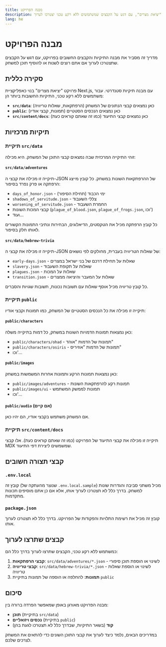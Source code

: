 ```yaml
---
title: מבנה הפרויקט
description: הסבר על מבנה התיקיות והקבצים החשובים במשחק "יציאת מצרים", עם דגש על הקבצים שמשתמשים ללא רקע טכני יצטרכו לערוך
lang: he
---
```


# מבנה הפרויקט

מדריך זה מסביר את מבנה התיקיות והקבצים החשובים בפרויקט, עם דגש על הקבצים שתצטרכו לערוך אם אתם רוצים לשנות או להוסיף תוכן למשחק.

## סקירה כללית

פרויקט "יציאת מצרים" בנוי כאפליקציית Next.js, עם מבנה תיקיות סטנדרטי. עבור משתמשים ללא רקע טכני, התיקיות החשובות ביותר הן:

- **`src/data`**: כאן נמצאים קבצי הנתונים של המשחק (הרפתקאות, שאלות טריוויה)
- **`public`**: כאן נמצאים הנכסים הסטטיים (תמונות, קבצי אודיו)
- **`src/content/docs`**: כאן נמצאים קבצי התיעוד (כמו זה שאתם קוראים כעת)

## תיקיות מרכזיות

### תיקיית `src/data`

זוהי התיקייה המרכזית שבה נמצאים קבצי התוכן של המשחק. היא מכילה:

#### `src/data/adventures`

תיקייה זו מכילה את קבצי ה-JSON של ההרפתקאות השונות במשחק. כל קובץ מייצג הרפתקה או פרק נפרד בסיפור:

- `days_of_honor.json` - ימי הכבוד (תחילת הסיפור)
- `shadows_of_servitude.json` - צללי השעבוד
- `worsening_of_servitude.json` - החמרת השעבוד
- קבצי המכות השונות (`plague_of_blood.json`, `plague_of_frogs.json`, וכו')
- ועוד...

כל קובץ הרפתקה מכיל את הטקסטים, הדיאלוגים, הבחירות ונתיבי התמונות הקשורים לאותו חלק בסיפור.

#### `src/data/hebrew-trivia`

תיקייה זו מכילה את קבצי ה-JSON של שאלות הטריוויה בעברית, מחולקים לפי נושאים:

- `early-days.json` - שאלות על תחילת דרכם של בני ישראל במצרים
- `slavery.json` - שאלות על תקופת השעבוד
- `plagues.json` - שאלות על המכות
- `transition.json` - שאלות על המעבר והיציאה ממצרים

כל קובץ טריוויה מכיל אוסף שאלות עם תשובות נכונות, תשובות שגויות והסברים.

### תיקיית `public`

תיקייה זו מכילה את כל הנכסים הסטטיים של המשחק, כמו תמונות וקבצי אודיו:

#### `public/characters`

כאן נמצאות תמונות הדמויות השונות במשחק, כל דמות בתיקייה משלה:

- `public/characters/ohad` - תמונות של הדמות "אוהד"
- `public/characters/osiris` - תמונות של הדמות "אוזיריס"
- וכו'...

#### `public/images`

כאן נמצאות תמונות הרקע ותמונות אחרות המשמשות במשחק:

- `public/images/adventures` - תמונות רקע להרפתקאות השונות
- `public/images/ui` - תמונות לממשק המשתמש
- וכו'...

#### `public/audio` (אם קיים)

אם המשחק משתמש בקבצי אודיו, הם יהיו כאן.

### תיקיית `src/content/docs`

תיקייה זו מכילה את קבצי התיעוד של הפרויקט (כמו זה שאתם קוראים כעת). אלו קבצי MDX שמשמשים ליצירת דפי התיעוד.

## קבצי תצורה חשובים

### `.env.local`

קובץ זה (שנוצר מהעתקה של `.env.local.sample`) מכיל משתני סביבה והגדרות שונות למשחק. בדרך כלל לא תצטרכו לערוך אותו, אלא אם כן אתם מוסיפים תכונות מתקדמות.

### `package.json`

קובץ זה מכיל את רשימת התלויות והפקודות של הפרויקט. בדרך כלל לא תצטרכו לערוך אותו.

## קבצים שתרצו לערוך

כמשתמש ללא רקע טכני, הקבצים שתרצו לערוך בדרך כלל הם:

1. **קבצי הרפתקאות**: `src/data/adventures/*.json` - לשינוי או הוספת תוכן סיפורי
2. **קבצי טריוויה**: `src/data/hebrew-trivia/*.json` - לשינוי או הוספת שאלות טריוויה
3. **תמונות**: להחלפה או הוספה של תמונות בתיקיית `public`

## סיכום

מבנה הפרויקט מאורגן באופן שמאפשר הפרדה ברורה בין:
- **תוכן** (בתיקיית `src/data`)
- **נכסים ויזואליים** (בתיקיית `public`)
- **קוד** (בשאר התיקיות, שבדרך כלל לא תצטרכו לגעת בהן)

במדריכים הבאים, נלמד כיצד לערוך את קבצי התוכן השונים כדי להתאים את המשחק לצרכים שלכם.
